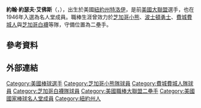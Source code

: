 {{expand|time=2016-10-16T11:50:55+00:00}}
{{Infobox baseball biography
|name= 強尼·艾佛斯<br />Johnny Evers
|image= Johnny Evers 1910 FINAL2sh.jpg
|image_size  =
|caption =
|position=[[二壘手|二壘手]]
|bats=左
|throws=右
|birth_date= {{Birth date|1881|7|21}}
|birth_place= {{USA}}[[紐約州|紐約州]][[特洛伊_(紐約州)|特洛伊]]
|death_date= {{Death date and age|1947|3|28|1881|7|21}}
|death_place= {{USA}}[[紐約州|紐約州]][[阿伯尼|阿伯尼]]
|debutleague =[[美國職棒大聯盟|美國職棒大聯盟]]
|debutdate=9月1日
|debutyear=1902年
|debutteam=芝加哥孤兒
|finalleague =[[美國職棒大聯盟|美國職棒大聯盟]]
|finaldate=10月6日
|finalyear=1929年
|finalteam=波士頓勇士
|statleague =美國職棒大聯盟
|stat1label=[[打擊率|打擊率]]
|stat1value=.270
|stat2label=[[全壘打|全壘打]]
|stat2value=12
|stat3label=[[打點|打點]]
|stat3value=538
|stat4label=[[盜壘|盜壘]]
|stat4value=324
|teams=
'''球員時期'''
* [[芝加哥小熊|芝加哥孤兒]] ({{mlby|1902}}–{{mlby|1913}})
* [[亞特蘭大勇士|波士頓勇士]] ({{mlby|1914}}–{{mlby|1917}})
* [[費城費城人|費城費城人]] ({{mlby|1917}})
* [[芝加哥白襪|芝加哥白襪]] ({{mlby|1922}})
* [[亞特蘭大勇士|波士頓勇士]] ({{mlby|1929}})
'''總教練時期'''
* [[芝加哥小熊|芝加哥小熊]] ({{mlby|1913}},{{mlby|1921}})
* [[芝加哥白襪|芝加哥白襪]] ({{mlby|1924}})
|highlights=
* 3×[[世界大賽|世界大賽]]冠軍 ([[1907年世界大賽|1907]],[[1908年世界大賽|1908]],[[1914年世界大賽|1914]])
* [[美國職棒大聯盟最有價值球員獎|國聯MVP]] (1914)
|hoflink  = 美國國家棒球名人堂暨博物館
|hoftype  = 美國棒球名人堂
|hofdate  = 1946年
|hofvote  = 
|hofmethod= 名人堂資深委員會
}}

'''約翰·約瑟夫·艾佛斯'''（{{lang-en|John Joseph Evers}}，{{bd|1881年|7月21日|1947年|3月28日}}），出生於美國[[紐約州|紐約州]][[特洛伊_(紐約州)|特洛伊]]，是前[[美國職棒大聯盟|美國大聯盟]]選手，也在1946年入選為名人堂成員。職棒生涯曾效力於[[芝加哥小熊|芝加哥小熊]]、[[亞特蘭大勇士|波士頓勇士]]、[[費城費城人|費城費城人]]與[[芝加哥白襪|芝加哥白襪]]等隊，守備位置為二壘手。

==參考資料==
{{Reflist}}
{{Translation/Ref|lang=en|article=Johnny Evers|oldid=}}
</div>


==外部連結==
{{Commons category|Johnny Evers}}
{{Baseballstats |mlb= |espn= |br=e/eversjo01 |fangraphs=1003876 |cube=johnny-evers|brm=evers-002joh}}
{{DEFAULTSORT:Evers, Johnny}}

{{1907年世界大賽冠軍芝加哥小熊隊名單}}
{{1908年世界大賽冠軍芝加哥小熊隊名單}}
{{1914年世界大賽冠軍波士頓勇士隊名單}}

[[Category:美國棒球選手|Category:美國棒球選手]]
[[Category:芝加哥小熊隊球員|Category:芝加哥小熊隊球員]]
[[Category:費城費城人隊球員|Category:費城費城人隊球員]]
[[Category:芝加哥白襪隊球員|Category:芝加哥白襪隊球員]]
[[Category:美國職棒大聯盟二壘手|Category:美國職棒大聯盟二壘手]]
[[Category:美國國家棒球名人堂成員|Category:美國國家棒球名人堂成員]]
[[Category:紐約州人|Category:紐約州人]]